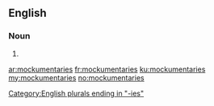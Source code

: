 ==English==

===Noun===
{{head|en|plural}}

# {{plural of|mockumentary|lang=en}}

[[Category:English plurals ending in "-ies"]]

[[ar:mockumentaries]]
[[fr:mockumentaries]]
[[ku:mockumentaries]]
[[my:mockumentaries]]
[[no:mockumentaries]]